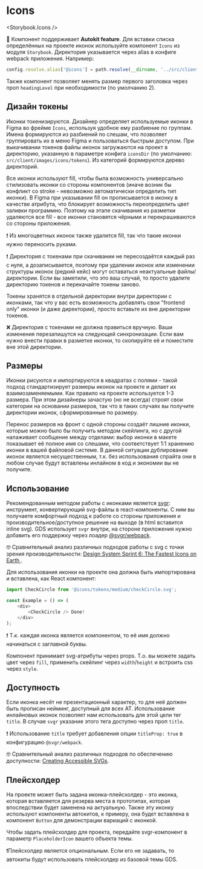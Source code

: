 
<Meta title="Dev | Icons" />

# Icons

<Storybook.Icons />

🤩 Компонент поддерживает **Autokit feature**. Для вставки списка определённых на проекте иконок используйте компонент `Icons` из модуля `Storybook`. Директория указывается через alias в конфиге webpack приложения. Например:

```js
config.resolve.alias['@icons'] = path.resolve(__dirname, '../src/client/images/icons');
```

Также компонент позволяет менять размер первого заголовка через проп `headingLevel` при необходимости (по умолчанию 2).

## Дизайн токены

Иконки токенизируются. Дизайнер определяет используемые иконки в Figma во фрейме `Icons`, используя удобное ему разбиение по группам. Имена формируются из разбиений по слешам, что позволяет группировать их в меню Figma и пользоваться быстрым доступом. При выкачивании токенов файлы иконок загружаются на проект в директорию, указанную в параметре конфига `iconsDir` (по умолчанию: `src/client/images/icons/tokens`). Из категорий формируются дерево директорий.

Все иконки используют fill, чтобы была возможность универсально стилизовать иконки со стороны компонентов (иначе возник бы конфликт со stroke - невозможно автоматически определить тип иконки). В Figma при указывании fill он прописывается в иконку в качестве атрибута, что блокирует возможность переопределить цвет заливки программно. Поэтому на этапе скачивания из разметки удаляются все fill - все иконки становятся чёрными и перекрашиваются со стороны приложения.

❗️ Из многоцветных иконок также удалится fill, так что такие иконки нужно переносить руками.

❗️ Директория с токенами при скачивании не пересоздаётся каждый раз с нуля, а дозаписывается, поэтому при удалении иконок или изменении структуры иконок (редкий кейс) могут оставаться неактуальные файлы/директории. Если вы заметили, что это ваш случай, то просто удалите директорию токенов и перекачайте токены заново.

Токены хранятся в отдельной директории внутри директории с иконками, так что у вас есть возможность добавлять свои "frontend only" иконки (и даже директории), просто вставьте их вне директории токенов.

❌ Директория с токенами не должна правиться вручную. Ваши изменения перезапишутся на следующей синхронизации. Если вам нужно внести правки в разметке иконки, то скопируйте её и поместите вне этой директории.

## Размеры

Иконки рисуются и импортируются в квадратах с полями - такой подход стандартизирует размеры иконок на проекте и делает их взаимозаменяемыми. Как правило на проекте используется 1-3 размера. При этом дизайнеры зачастую (но не всегда) строят свои категории на основании размеров, так что в таких случаях вы получите директории иконок, сформированные по размеру.

Перенос размеров на фронт с одной стороны создаёт лишние иконки, которые можно было бы получить методом скейлинга, но с другой налаживает сообщение между отделами: выбор иконки в макете показывает её полное имя со слешами, что соответствует 1:1 хранению иконки в вашей файловой системе. В данной ситуации дублирование иконок является несущественным, т.к. без использования спрайта они в любом случае будут вставлены инлайном в код и экономии вы не получите.

## Использование

Рекомендованным методом работы с иконками является [svgr](https://www.smooth-code.com/open-source/svgr/): инструмент, конвертирующий svg-файлы в react-компоненты. С ним вы получаете комфортный подход к работе со стороны приложения и производительное/доступное решение на выходе (в html вставится inline svg). GDS использует `svgr` внутри, на стороне приложения нужно добавить его поддержку через лоадер [@svgr/webpack](https://github.com/smooth-code/svgr/tree/master/packages/webpack).

🤓 Сравнительный анализ различных подходов работы с svg с точки зрения производительности: [Design System Sprint 6: The Fastest Icons on Earth
](https://medium.com/@marcintreder/design-system-sprint-6-the-fastest-icons-on-earth-bf91c0a47ef9).

Для использования иконки на проекте она должна быть импортирована и вставлена, как React компонент:

```js
import CheckCircle from '@icons/tokens/medium/checkCircle.svg';

const Example = () => (
    <div>
        <CheckCircle /> Done!
    </div>
);
```

❗️ Т.к. каждая иконка является компонентом, то её имя должно начинаться с заглавной буквы.

Компонент принимает svg-атрибуты через props. Т.о. вы можете задать цвет через `fill`, применить скейлинг через `width`/`height` и встроить css через `style`.

## Доступность

Если иконка несёт не презентационный характер, то для неё должен быть прописан нейминг, доступный для всех AT. Использование инлайновых иконок позволяет нам использовать для этой цели тег `title`. В случае `svgr` указание этого тега доступно через проп `title`.

❗️ Использование `title` требует добавления опции `titleProp: true` в конфигурацию `@svgr/webpack`.

🤓 Сравнительный анализ различных подходов по обеспечению доступности: [Creating Accessible SVGs](https://www.deque.com/blog/creating-accessible-svgs/).

## Плейсхолдер

На проекте может быть задана иконка-плейсхолдер - это иконка, которая вставляется для резерва места в прототипах, которая впоследствии будет заменена на актуальную. Также эту иконку используют компоненты автокитов, к примеру, она будет вставлена в компонент `Button` для демонстрации вариаций с иконкой.

Чтобы задать плейсхолдер для проекта, передайте svgr-компонент в параметр `PlaceholderIcon` вашего объекта темы.

❗️Плейсхолдер является опциональным. Если его не задавать, то автокиты будут использовать плейсхолдер из базовой темы GDS.
